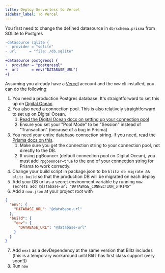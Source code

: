 ```yaml
---
title: Deploy Serverless to Vercel
sidebar_label: To Vercel
---
```


You first need to change the defined datasource in `db/schema.prisma` from SQLite to Postgres

```diff
-datasource sqlite {
-  provider = "sqlite"
- url      = "file:./db.sqlite"
-
+datasource postgresql {
+  provider = "postgresql"
+  url      = env("DATABASE_URL")
+}
```

Assuming you already have a [Vercel](https://vercel.com) account and the `now` cli installed, you can do the following:

1. You need a production Postgres database. It's straightforward to set this up on [Digital Ocean](https://www.digitalocean.com/products/managed-databases-postgresql/?refcode=466ad3d3063d).
2. You also need a connection pool. This is also relatively straightforward to set up on Digital Ocean.
   1. [Read the Digital Ocean docs on setting up your connection pool](https://www.digitalocean.com/docs/databases/postgresql/how-to/manage-connection-pools/#creating-a-connection-pool?refcode=466ad3d3063d)
   2. Ensure you set your "Pool Mode" to be "Session" instead of "Transaction" (because of a bug in Prisma)
3. You need your entire database connection string. If you need, [read the Prisma docs on this](https://www.prisma.io/docs/reference/database-connectors/postgresql#connection-details).
   1. Make sure you get the connection string to your connection pool, not directly to the DB.
   2. If using pgBouncer (default connection pool on Digital Ocean), you must add `?pgbouncer=true` to the end of your connection string for Prisma to work correctly.
4. Change your build script in package.json to be `blitz db migrate && blitz build` so that the production DB will be migrated on each deploy
5. Add your DB url as a secret environment variable by running `now secrets add @database-url "DATABASE_CONNECTION_STRING"`
6. Add a `now.json` at your project root with

```json
{
  "env": {
    "DATABASE_URL": "@database-url"
  },
  "build": {
    "env": {
      "DATABASE_URL": "@database-url"
    }
  }
}
```

7. Add `next` as a devDependency at the same version that Blitz includes (this is a temporary workaround until Blitz has first class support (very soon!))
8. Run `now`
